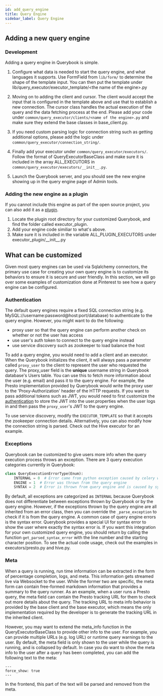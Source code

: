 ```yaml
---
id: add_query_engine
title: Query Engine
sidebar_label: Query Engine
---
```


## Adding a new query engine

### Development

Adding a query engine in Querybook is simple.

1.  Configure what data is needed to start the query engine, and what languages it supports. Use FormField from `lib/form/` to determine the shape of the template input. You can then put the template under lib/query_executor/executor_template/\<the name of the engine\>.py

2.  Moving on to adding the client and cursor. The client would accept the input that is configured in the template above
    and use that to establish a new connection. The cursor class handles the actual execution of the query and the data
    fetching process at the end. Please add your code under `common/query_executor/clients/<name of the engine>.py` and make sure they extend the base classes
    in base_client.py.

3.  If you need custom parsing logic for connection string such as getting additional options, please add the logic under `common/query_executor/connection_string/`.

4.  Finally add your executor under `common/query_executor/executors/`. Follow the format of QueryExecutorBaseClass and make sure it is included in the array ALL_EXECUTORS in `common/query_executor/executors/__init__.py`.

5.  Launch the Querybook server, and you should see the new engine showing up in the query engine page of Admin tools.

### Adding the new engine as a plugin

If you cannot include this engine as part of the open source project, you can also add it as a [plugin](plugins.mdx).

1. Locate the plugin root directory for your customized Querybook, and find the folder called executor_plugin.
2. Add your engine code similiar to what's above.
3. Make sure it is included in the variable ALL_PLUGIN_EXECUTORS under executor_plugin/\_\_init\_\_.py

## What can be customized

Given most query engines can be used via Sqlalchemy connectors, the primary use case for creating your own query engine is to customize its behaviors to ensure it is secure and user friendly. In this section, we will go over some examples of customization done at Pinterest to see how a query engine can be configured.

### Authentication

The default query engines require a fixed SQL connection string (e.g. MySQL://username:password@host:port/database) to authenticate to the query engine. However, you might want to do the following:

-   proxy user so that the query engine can perform another check on whether or not the user has access
-   use user's auth token to connect to the query engine instead
-   use service discovery such as zookeeper to load balance the host

To add a query engine, you would need to add a client and an executor. When the Querybook initializes the client, it will always pass a parameter called `proxy_user` to the client to represent the user who requested the query. The proxy_user field is the **unique** username string in Querybook database's Users table. You can use this to fetch more information about the user (e.g. email) and pass it to the query engine. For example, the Presto implementation provided by Querybook would write the proxy user to the 'Proxy-Authorization' header of the HTTP requests. If you want to pass additional tokens such as JWT, you would need to first customize the [authentication](add_auth.mdx) to store the JWT into the user.properties when the user logs in and then pass the `proxy_user`'s JWT to the query engine.

To use service discovery, modify the `EXECUTOR_TEMPLATE` so that it accepts the zookeeper connection details. Alternatively, you can also modify how the connection string is parsed. Check out the Hive executor for an example.

### Exceptions

Querybook can be customized to give users more info when the query execution process throws an exception. There are 3 query execution categories currently in Querybook:

```py
class QueryExecutionErrorType(Enum):
    INTERNAL = 0  # Error came from python exception caused by celery worker
    ENGINE = 1  # Error was thrown from the query engine
    SYNTAX = 2  # Error is thrown from query engine and is caused by syntax
```

By default, all exceptions are categorized as `INTERNAL` because Querybook does not differentiate between exceptions thrown by Querybook or by the query engine. However, if the exceptions thrown by the query engine are all inherited from an error class, then you can override the `_parse_exception` to check if it is from the query engine.
A common case of query engine errors is the syntax error. Querybook provides a special UI for syntax error to show the user where exactly the syntax error is. If you want this integration for your own customized query engine, you should return by calling the function `get_parsed_syntax_error` with the line number and the starting character position. To see the actual code usage, check out the examples in executors/presto.py and hive.py.

### Meta

When a query is running, run time information can be extracted in the form of percentage completion, logs, and meta. This information gets streamed live via Websocket to the user. While the former two are specific, the meta form can contain free-formed markdown information that provides a summary to the query runner. As an example, when a user runs a Presto query, the meta field can contain the Presto tracking URL for them to check out more details about the query. The tracking URL to meta info behavior is provided by the base client and the base executor, which means the only implementation required by the developer is to generate the tracking URL in the inherited client.

However, you may want to extend the meta_info function in the QueryExecutorBaseClass to provide other info to the user. For example, you can provide multiple URLs (e.g. log URL) or runtime query warnings to the user. By default, the meta field is only shown to the user while the query is running, and is collapsed by default. In case you do want to show the meta info to the user after a query has been completed, you can add the following text to the meta:

```
---
force_show: true
---
```

In the frontend, this part of the text will be parsed and removed from the meta.
